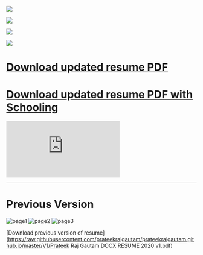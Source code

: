![](https://raw.githubusercontent.com/prateekrajgautam/prateekrajgautam.github.io/master/V3/PNG-1.png)

![](https://raw.githubusercontent.com/prateekrajgautam/prateekrajgautam.github.io/master/V3/PNG-2.png)

![](https://raw.githubusercontent.com/prateekrajgautam/prateekrajgautam.github.io/master/V3/PNG-3.png)

![](https://raw.githubusercontent.com/prateekrajgautam/prateekrajgautam.github.io/master/V3/PNG-4.png)

# [Download updated resume PDF](https://raw.githubusercontent.com/prateekrajgautam/prateekrajgautam.github.io/master/V3/01_PrateekRajGautam_2021_Resume_with_photo_V3.pdf)

# [Download updated resume PDF with Schooling](https://raw.githubusercontent.com/prateekrajgautam/prateekrajgautam.github.io/master/V3/01_PrateekRajGautam_2021_Resume_with_photo_V3withSchooling.pdf)

![Download updated resume PDF](https://raw.githubusercontent.com/prateekrajgautam/prateekrajgautam.github.io/master/V2/01_PrateekRajGautam_2021_Resume_with_photo_V2.pdf)

---

# Previous Version

![page1](https://raw.githubusercontent.com/prateekrajgautam/prateekrajgautam.github.io/master/V1/1.png)
![page2](https://raw.githubusercontent.com/prateekrajgautam/prateekrajgautam.github.io/master/V1/2.png)
![page3](https://raw.githubusercontent.com/prateekrajgautam/prateekrajgautam.github.io/master/V1/3.png)

[Download previous version of resume](https://raw.githubusercontent.com/prateekrajgautam/prateekrajgautam.github.io/master/V1/Prateek Raj Gautam DOCX RESUME 2020 v1.pdf)

```

```